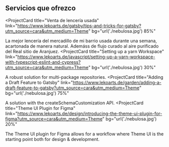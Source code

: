 ## Servicios que ofrezco


<ProjectCard
  title="Venta de lencería usada"
  link="https://www.lekoarts.de/gatsby/tips-and-tricks-for-gatsby?utm_source=cara&utm_medium=Theme"
  bg="url('./nebulosa.jpg') 85%"
>
 La mejor lencería del mercadillo de mi barrio usada durante una semana, acartonada de manera natural. Ademáss de flujo curado al aire purificado del Real sitio de Aranjuez.
</ProjectCard>
<ProjectCard
  title="Setting  up a yarn Workspace"
  link="https://www.lekoarts.de/javascript/setting-up-a-yarn-workspace-with-typescript-eslint-and-cypress?utm_source=cara&utm_medium=Theme"
 bg="url('./nebulosa.jpg') 30%"
>
  A robust solution for multi-package repositories.
</ProjectCard>
<ProjectCard
  title="Adding a Draft Feature to Gatsby"
  link="https://www.lekoarts.de/garden/adding-a-draft-feature-to-gatsby?utm_source=cara&utm_medium=Theme"
 bg="url('./nebulosa.jpg') 75%"
>
  A solution with the createSchemaCustomization API.
</ProjectCard>
<ProjectCard
  title="Theme UI Plugin for Figma"
  link="https://www.lekoarts.de/design/introducing-the-theme-ui-plugin-for-figma?utm_source=cara&utm_medium=Theme"
 bg="url('./nebulosa.jpg') 20%"
>
  The Theme UI plugin for Figma allows for a workflow where Theme UI is the starting point both for design &
  development.
</ProjectCard>
